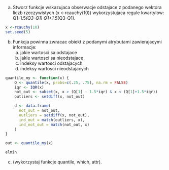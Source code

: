  a) Stworz funkcje wskazujaca obserwacje odstajace z podanego wektora liczb rzeczywistych (x <-rcauchy(10)) wykorzystujaca regule kwartylow: Q1-1.5*(Q3-Q1) Q1+1.5*(Q3-Q1).

```r
x <-rcauchy(10)
set.seed(5)
```


 
b) Funkcja powinna zwracac obiekt z podanymi atrybutami zawierajacymi informacje:
   a. jakie wartosci sa odstajace
   b. jakie wartosci sa nieodstajace
   c. indeksy wartosci odstajacych
   d. indeksy wartosci nieodstajacych

```r

quantile_my <- function(x) {
    Q <- quantile(x, probs=c(.25, .75), na.rm = FALSE)
    iqr <- IQR(x)
    not_out <- subset(x, x > (Q[1] - 1.5*iqr) & x < (Q[1]+1.5*iqr))
    outliers <- setdiff(x, not_out)

    d <- data.frame(
      not_out = not_out,
      outliers = setdiff(x, not_out),
      ind_out = match(outliers, x),
      ind_not_out = match(not_out, x)
    )
}

out <- quantile_my(x)
```

```r
elmin
```

c)  (wykorzystaj funkcje quantile, which, attr).

